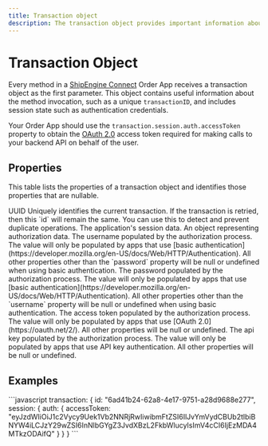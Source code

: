 ```yaml
---
title: Transaction object
description: The transaction object provides important information about a method invocation. It also allows you to pass session state between methods, which is especially important for authentication credentials.
---
```


Transaction Object
===============================================
Every method in a [ShipEngine Connect](./../index.mdx) Order App receives a transaction object as the first parameter. This object contains useful information about the method invocation, such as a unique `transactionID`,
 and includes session state such as authentication credentials.

Your Order App should use the `transaction.session.auth.accessToken` property to obtain the [OAuth 2.0](./../oauth/index.mdx) access token
required for making calls to your backend API on behalf of the user.


Properties
-----------------------------------------------
This table lists the properties of a transaction object and identifies those properties that are nullable.

<Reference>

  <Field name="id" nullable={false}>
    <Type>
      UUID
    </Type>
    <Description>
      Uniquely identifies the current transaction. If the transaction is retried, then this `id` will remain the same. You can use this to detect and prevent duplicate operations.
    </Description>
  </Field>

  <Field name="session" type="object" nullable={false}>
    <Description>
      The application's session data.
    </Description>
  </Field>

  <Field name="session.auth" type="object" nullable={true}>
    <Description>
      An object representing authorization data.
    </Description>
  </Field>

  <Field name="session.auth.username" type="string" nullable={true}>
    <Description>
       The username populated by the authorization process. The value will only be populated by apps that use [basic authentication](https://developer.mozilla.org/en-US/docs/Web/HTTP/Authentication).
       All other properties other than the `password` property will be null or undefined when using basic authentication.
    </Description>
  </Field>

   <Field name="session.auth.password" type="string" nullable={true}>
      <Description>
         The password populated by the authorization process. The value will only be populated by apps that use [basic authentication](https://developer.mozilla.org/en-US/docs/Web/HTTP/Authentication).
         All other properties other than the `username` property will be null or undefined when using basic authentication.
      </Description>
  </Field>

   <Field name="session.auth.accessToken" type="string" nullable={true}>
      <Description>
         The access token populated by the authorization process. The value will only be populated by apps that use [OAuth 2.0](https://oauth.net/2/).
         All other properties will be null or undefined.
      </Description>
    </Field>

  <Field name="session.auth.apiKey" type="string" nullable={true}>
    <Description>
      The api key populated by the authorization process. The value will only be populated by apps that use API key authentication.
         All other properties will be null or undefined.
    </Description>
  </Field>
</Reference>



Examples
-------------------------------------------------
<CodeWrapper>
```javascript
transaction:
  {
    id: "6ad41b24-62a8-4e17-9751-a28d9688e277",
    session: {
      auth: {
        accessToken: "eyJzdWIiOiJ1c2Vycy9Uek1Vb2NNRjRwIiwibmFtZSI6IlJvYmVydCBUb2tlbiBNYW4iLCJzY29wZSI6InNlbGYgZ3JvdXBzL2FkbWlucyIsImV4cCI6IjEzMDA4MTkzODAifQ"
      }
    }
}
```

</CodeWrapper>





